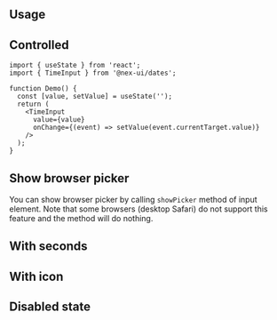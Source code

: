 

## Usage

<InputFeatures component="TimeInput" element="input" />

<Demo data={TimeInputDemos.configurator} />

## Controlled

```tsx
import { useState } from 'react';
import { TimeInput } from '@nex-ui/dates';

function Demo() {
  const [value, setValue] = useState('');
  return (
    <TimeInput
      value={value}
      onChange={(event) => setValue(event.currentTarget.value)}
    />
  );
}
```

## Show browser picker

You can show browser picker by calling `showPicker` method of input element.
Note that some browsers (desktop Safari) do not support this feature and the
method will do nothing.

<Demo data={TimeInputDemos.picker} />

## With seconds

<Demo data={TimeInputDemos.withSeconds} />

## With icon

<Demo data={TimeInputDemos.icon} />

## Disabled state

<Demo data={TimeInputDemos.disabled} />

<GetElementRef
  component="TimeInput"
  refType="input"
  package="@mantine/dates"
/>

<InputAccessibility
  component="TimeInput"
  packageName="@mantine/dates"
/>
